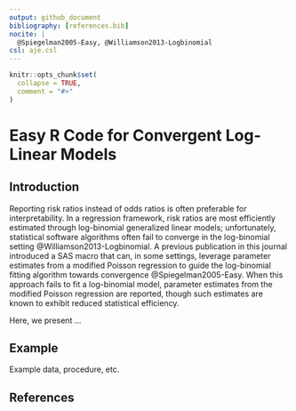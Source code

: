 ```yaml
---
output: github_document
bibliography: [references.bib]
nocite: |
  @Spiegelman2005-Easy, @Williamson2013-Logbinomial
csl: aje.csl
---
```


<!-- README.md is generated from README.Rmd. Please edit that file -->

```r
knitr::opts_chunk$set(
  collapse = TRUE,
  comment = "#>"
)
```

# Easy R Code for Convergent Log-Linear Models

<!--can probably cite https://www.ncbi.nlm.nih.gov/pubmed/3509965 in the first sentence but need to read it to confirm-->
## Introduction
Reporting risk ratios instead of odds ratios is often preferable for interpretability. In a regression framework, risk ratios are most efficiently estimated through log-binomial generalized linear models; unfortunately, statistical software algorithms often fail to converge in the log-binomial setting @Williamson2013-Logbinomial. A previous publication in this journal introduced a SAS macro that can, in some settings, leverage parameter estimates from a modified Poisson regression to guide the log-binomial fitting algorithm towards convergence @Spiegelman2005-Easy. When this approach fails to fit a log-binomial model, parameter estimates from the modified Poisson regression are reported, though such estimates are known to exhibit reduced statistical efficiency.

Here, we present ... 

## Example

Example data, procedure, etc.

## References
